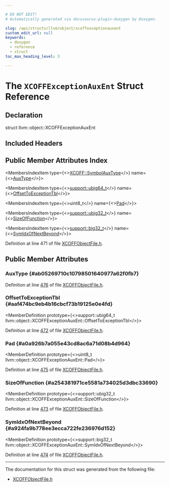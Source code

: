 ```yaml
---

# DO NOT EDIT!
# Automatically generated via docusaurus-plugin-doxygen by Doxygen.

slug: /api/structs/llvm/object/xcoffexceptionauxent
custom_edit_url: null
keywords:
  - doxygen
  - reference
  - struct
toc_max_heading_level: 3

---
```





# The `XCOFFExceptionAuxEnt` Struct Reference

<DoxygenPage pluginConfig={pluginConfig}>



## Declaration

<CodeBlock>struct llvm::object::XCOFFExceptionAuxEnt</CodeBlock>

## Included Headers

<IncludesList>
<IncludesListItem
  filePath="llvm/Object/XCOFFObjectFile.h"
  permalink="/docs/api/files/include/include/llvm/include/llvm/object/xcoffobjectfile-h"
  isLocal="true" />
</IncludesList>

## Public Member Attributes Index

<MembersIndex>

<MembersIndexItem
  type={<><a href="/docs/api/namespaces/llvm/xcoff/#a6d134aed42e1f7be67a8dc02c9bd401f">XCOFF::SymbolAuxType</a></>}
  name={<><a href="#ab05269710c10798501640977a62f0fb7">AuxType</a></>}>
</MembersIndexItem>

<MembersIndexItem
  type={<><a href="/docs/api/namespaces/llvm/support/#a208ac256eba30cd367e59401b99dabd2">support::ubig64&#95;t</a></>}
  name={<><a href="#aaf474bc9eb4b16cbcf73b19125e0e4fd">OffsetToExceptionTbl</a></>}>
</MembersIndexItem>

<MembersIndexItem
  type={<>uint8&#95;t</>}
  name={<><a href="#a0a926b7a055e43cd8ac6a71d08b4d964">Pad</a></>}>
</MembersIndexItem>

<MembersIndexItem
  type={<><a href="/docs/api/namespaces/llvm/support/#a9351dc9ad74cfe9ab63829d6926db48c">support::ubig32&#95;t</a></>}
  name={<><a href="#a254381971ce5581a734025d3dbc33690">SizeOfFunction</a></>}>
</MembersIndexItem>

<MembersIndexItem
  type={<><a href="/docs/api/namespaces/llvm/support/#a2b2d62566ef55e04271e6f5be53fcdf6">support::big32&#95;t</a></>}
  name={<><a href="#a924fa9b778ee3ecca722fe236976d152">SymIdxOfNextBeyond</a></>}>
</MembersIndexItem>

</MembersIndex>


Definition at line 471 of file <a href="/docs/api/files/include/include/llvm/include/llvm/object/xcoffobjectfile-h">XCOFFObjectFile.h</a>.

<SectionDefinition>

## Public Member Attributes

### AuxType {#ab05269710c10798501640977a62f0fb7}

<MemberDefinition
  prototype="XCOFF::SymbolAuxType llvm::object::XCOFFExceptionAuxEnt::AuxType">

Definition at line <a href="/docs/api/files/include/include/llvm/include/llvm/object/xcoffobjectfile-h/#l00476">476</a> of file <a href="/docs/api/files/include/include/llvm/include/llvm/object/xcoffobjectfile-h">XCOFFObjectFile.h</a>.
</MemberDefinition>

### OffsetToExceptionTbl {#aaf474bc9eb4b16cbcf73b19125e0e4fd}

<MemberDefinition
  prototype={<>support::ubig64&#95;t llvm::object::XCOFFExceptionAuxEnt::OffsetToExceptionTbl</>}>

Definition at line <a href="/docs/api/files/include/include/llvm/include/llvm/object/xcoffobjectfile-h/#l00472">472</a> of file <a href="/docs/api/files/include/include/llvm/include/llvm/object/xcoffobjectfile-h">XCOFFObjectFile.h</a>.
</MemberDefinition>

### Pad {#a0a926b7a055e43cd8ac6a71d08b4d964}

<MemberDefinition
  prototype={<>uint8&#95;t llvm::object::XCOFFExceptionAuxEnt::Pad</>}>

Definition at line <a href="/docs/api/files/include/include/llvm/include/llvm/object/xcoffobjectfile-h/#l00475">475</a> of file <a href="/docs/api/files/include/include/llvm/include/llvm/object/xcoffobjectfile-h">XCOFFObjectFile.h</a>.
</MemberDefinition>

### SizeOfFunction {#a254381971ce5581a734025d3dbc33690}

<MemberDefinition
  prototype={<>support::ubig32&#95;t llvm::object::XCOFFExceptionAuxEnt::SizeOfFunction</>}>

Definition at line <a href="/docs/api/files/include/include/llvm/include/llvm/object/xcoffobjectfile-h/#l00473">473</a> of file <a href="/docs/api/files/include/include/llvm/include/llvm/object/xcoffobjectfile-h">XCOFFObjectFile.h</a>.
</MemberDefinition>

### SymIdxOfNextBeyond {#a924fa9b778ee3ecca722fe236976d152}

<MemberDefinition
  prototype={<>support::big32&#95;t llvm::object::XCOFFExceptionAuxEnt::SymIdxOfNextBeyond</>}>

Definition at line <a href="/docs/api/files/include/include/llvm/include/llvm/object/xcoffobjectfile-h/#l00474">474</a> of file <a href="/docs/api/files/include/include/llvm/include/llvm/object/xcoffobjectfile-h">XCOFFObjectFile.h</a>.
</MemberDefinition>

</SectionDefinition>

<hr/>

The documentation for this struct was generated from the following file:

<ul>
<li><a href="/docs/api/files/include/include/llvm/include/llvm/object/xcoffobjectfile-h">XCOFFObjectFile.h</a></li>
</ul>

</DoxygenPage>
